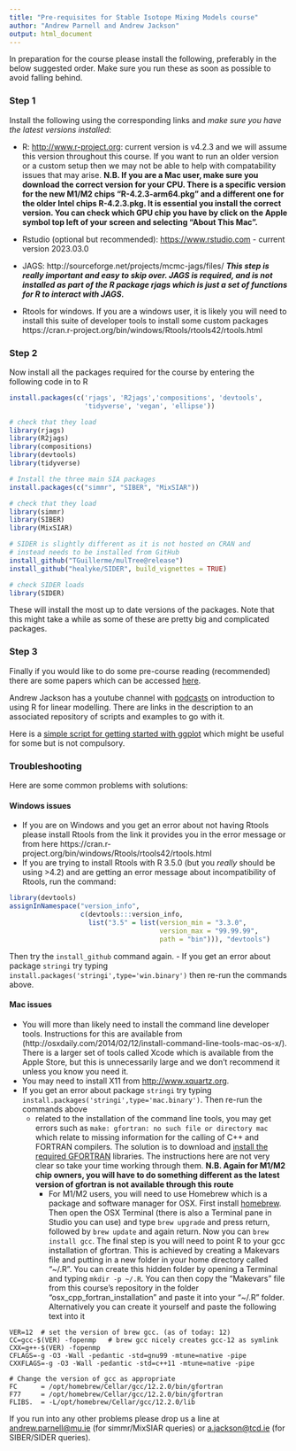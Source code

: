 ```yaml
---
title: "Pre-requisites for Stable Isotope Mixing Models course"
author: "Andrew Parnell and Andrew Jackson"
output: html_document
---
```


In preparation for the course please install the following, preferably in the below suggested order. Make sure you run these as soon as possible to avoid falling behind.

### Step 1

Install the following using the corresponding links and *make sure you have the latest versions installed*:

-	R: [http://www.r-project.org](http://www.r-project.org): current version is v4.2.3 and we will assume this version throughout this course. If you want to run an older version or a custom setup then we may not be able to help with compatability issues that may arise. **N.B. If you are a Mac user, make sure you download the correct version for your CPU. There is a specific version for the new M1/M2 chips "R-4.2.3-arm64.pkg" and a different one for the older Intel chips R-4.2.3.pkg. It is essential you install the correct version. You can check which GPU chip you have by click on the Apple symbol top left of your screen and selecting "About This Mac".**

-	Rstudio (optional but recommended): [https://www.rstudio.com](https://www.rstudio.com) - current version 2023.03.0

-	JAGS: http://sourceforge.net/projects/mcmc-jags/files/ **_This step is really important and easy to skip over. JAGS is required, and is not installed as part of the R package rjags which is just a set of functions for R to interact with JAGS._**

- Rtools for windows. If you are a windows user, it is likely you will need to install this suite of developer tools to install some custom packages https://cran.r-project.org/bin/windows/Rtools/rtools42/rtools.html

### Step 2

Now install all the packages required for the course by entering the following code in to R

```r
install.packages(c('rjags', 'R2jags','compositions', 'devtools', 
                   'tidyverse', 'vegan', 'ellipse'))

# check that they load
library(rjags)
library(R2jags)
library(compositions)
library(devtools) 
library(tidyverse)

# Install the three main SIA packages
install.packages(c("simmr", "SIBER", "MixSIAR"))

# check that they load
library(simmr)
library(SIBER)
library(MixSIAR)

# SIDER is slightly different as it is not hosted on CRAN and 
# instead needs to be installed from GitHub
install_github("TGuillerme/mulTree@release")
install_github("healyke/SIDER", build_vignettes = TRUE) 

# check SIDER loads
library(SIDER)

```

These will install the most up to date versions of the packages. Note that this might take a while as some of these are pretty big and complicated packages.
 
### Step 3
 
Finally if you would like to do some pre-course reading (recommended) there are some papers which can be accessed [here](https://github.com/andrewcparnell/simms_course/tree/master/papers).

Andrew Jackson has a youtube channel with [podcasts](https://www.youtube.com/playlist?list=PLXXzyqr0tEhPRNDuEQ6wcvMcpAkGRjVqs) on introduction to using R for linear modelling. There are links in the description to an associated repository of scripts and examples to go with it.  

Here is a [simple script for getting started with ggplot](https://andrewcparnell.github.io/simms_course/ap_notes/gg_plot_class.R) which might be useful for some but is not compulsory. 


### Troubleshooting

Here are some common problems with solutions:

#### Windows issues

  - If you are on Windows and you get an error about not having Rtools please install Rtools from the link it provides you in the error message or from here https://cran.r-project.org/bin/windows/Rtools/rtools42/rtools.html
  - If you are trying to install Rtools with R 3.5.0 (but you _really_ should be using >4.2) and are getting an error message about incompatibility of Rtools, run the command:
```r
library(devtools)
assignInNamespace("version_info", 
                  c(devtools:::version_info, 
                    list("3.5" = list(version_min = "3.3.0", 
                                      version_max = "99.99.99", 
                                      path = "bin"))), "devtools")
```
Then try the `install_github` command again.
- If you get an error about package `stringi` try typing `install.packages('stringi',type='win.binary')` then re-run the commands above.
  

#### Mac issues

  - You will more than likely need to install the command line developer tools. Instructions for this are available from (http://osxdaily.com/2014/02/12/install-command-line-tools-mac-os-x/). There is a larger set of tools called Xcode which is available from the Apple Store, but this is unnecessarily large and we don't recommend it unless you know you need it.
  - You may need to install X11 from [http://www.xquartz.org](http://www.xquartz.org). 
  - If you get an error about package `stringi` try typing `install.packages('stringi',type='mac.binary')`. Then re-run the commands above
  <!-- - If you get some errors about `pandoc` when installing simmr leave out the `build_vignettes=TRUE` argument -->
    - related to the installation of the command line tools, you may get errors such as `make: gfortran: no such file or directory mac` which relate to missing information for the calling of C++ and FORTRAN compilers. The solution is to download and [install the required GFORTRAN](https://thecoatlessprofessor.com/programming/cpp/r-compiler-tools-for-rcpp-on-macos/) libraries. The instructions here are not very clear so take your time working through them. **N.B. Again for M1/M2 chip owners, you will have to do something different as the latest version of gfortran is not available through this route**
      - For M1/M2 users, you will need to use Homebrew which is a package and software manager for OSX. First install [homebrew](https://brew.sh). Then open the OSX Terminal (there is also a Terminal pane in Studio you can use) and type `brew upgrade` and press return, followed by `brew update` and again return. Now you can `brew install gcc`. The final step is you will need to point R to your gcc installation of gfortran. This is achieved by creating a Makevars file and putting in a new folder in your home directory called "~/.R". You can create this hidden folder by opening a Terminal and typing `mkdir -p ~/.R`. You can then copy the "Makevars" file from this course's repository in the folder "osx_cpp_fortran_installation" and paste it into your "~/.R" folder. Alternatively you can create it yourself and paste the following text into it

```
VER=12  # set the version of brew gcc. (as of today: 12)
CC=gcc-$(VER) -fopenmp   # brew gcc nicely creates gcc-12 as symlink 
CXX=g++-$(VER) -fopenmp
CFLAGS=-g -O3 -Wall -pedantic -std=gnu99 -mtune=native -pipe
CXXFLAGS=-g -O3 -Wall -pedantic -std=c++11 -mtune=native -pipe

# Change the version of gcc as appropriate
FC      = /opt/homebrew/Cellar/gcc/12.2.0/bin/gfortran
F77     = /opt/homebrew/Cellar/gcc/12.2.0/bin/gfortran
FLIBS.  = -L/opt/homebrew/Cellar/gcc/12.2.0/lib
```

If you run into any other problems please drop us a line at <andrew.parnell@mu.ie> (for simmr/MixSIAR queries) or <a.jackson@tcd.ie> (for SIBER/SIDER queries).


